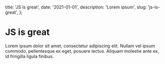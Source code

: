   title: 'JS is great',
  date: '2021-01-01',
  description: 'Lorem ipsum',
  slug: 'js-is-great',
};

# JS is great

Lorem ipsum dolor sit amet, consectetur adipiscing elit. Nullam vel ipsum commodo, pellentesque ex eget, posuere lectus. Aliquam molestie ante ex, id fringilla ligula finibus.
